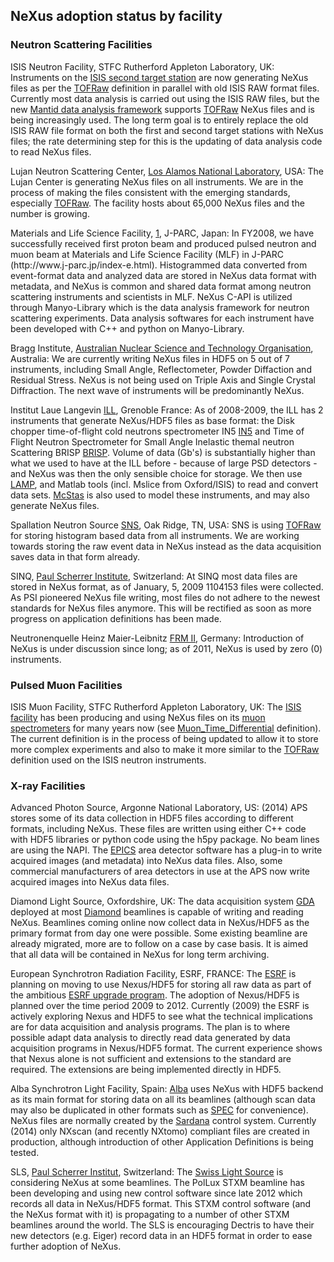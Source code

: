 ==NeXus adoption status by facility==

===Neutron Scattering Facilities===

;ISIS Neutron Facility, STFC Rutherford Appleton Laboratory, UK: Instruments on the [http://ts-2.isis.rl.ac.uk/ ISIS second target station] are now generating NeXus files as per the [[TOFRaw]] definition in parallel with old ISIS RAW format files. Currently most data analysis is carried out using the ISIS RAW files, but the new [http://www.mantidproject.org/ Mantid data analysis framework] supports [[TOFRaw]] NeXus files and is being increasingly used. The long term goal is to entirely replace the old ISIS RAW file format on both the first and second target stations with NeXus files; the rate determining step for this is the updating of data analysis code to read NeXus files.

;Lujan Neutron Scattering Center, [http://lansce.lanl.gov/lujan Los Alamos National Laboratory], USA: The Lujan Center is generating NeXus files on all instruments. We are in the process of making the files consistent with the emerging standards, especially [[TOFRaw]]. The facility hosts about 65,000 NeXus files and the number is growing.

;Materials and Life Science Facility, [http://www.j-parc.jp/index-e.html], J-PARC, Japan: In FY2008, we have successfully received first proton beam and produced pulsed neutron and muon beam at Materials and Life Science Facility (MLF)  in J-PARC (http://www.j-parc.jp/index-e.html). Histogrammed data converted from event-format data and analyzed data are stored in NeXus data format with metadata, and NeXus is common and shared data format among neutron scattering instruments and scientists in MLF. NeXus C-API is utilized through Manyo-Library which is the data analysis framework for neutron scattering experiments. Data analysis softwares for each instrument have been developed with C++ and python on Manyo-Library.

;Bragg Institute, [http://www.ansto.gov.au/research/bragg_institute Australian Nuclear Science and Technology Organisation], Australia: We are currently writing NeXus files in HDF5 on 5 out of 7 instruments, including Small Angle, Reflectometer, Powder Diffaction and Residual Stress. NeXus is not being used on Triple Axis and Single Crystal Diffraction. The next wave of instruments will be predominantly NeXus.

;Institut Laue Langevin [http://www.ill.eu ILL], Grenoble France: As of 2008-2009, the ILL has 2 instruments that generate NeXus/HDF5 files as base format: the Disk chopper time-of-flight cold neutrons spectrometer IN5 [http://www.ill.fr/in5 IN5]  and Time of Flight Neutron Spectrometer for Small Angle Inelastic themal neutron Scattering BRISP [http://www.ill.fr/brisp BRISP]. Volume of data (Gb's) is substantially higher than what we used to have at the ILL before - because of large PSD detectors - and NeXus was then the only sensible choice for storage. We then use [http://www.ill.eu/instruments-support/computing-for-science/cs-software/all-software/lamp/ LAMP], and Matlab tools (incl. Mslice from Oxford/ISIS) to read and convert data sets. [http://www.mcstas.org McStas] is also used to model these instruments, and may also generate NeXus files.

;Spallation Neutron Source [http://neutrons.ornl.gov/ SNS], Oak Ridge, TN, USA: SNS is using [[TOFRaw]] for storing histogram based data from all instruments. We are working towards storing the raw event data in NeXus instead as the data acquisition saves data in that form already.

;SINQ, [http://www.psi.ch Paul Scherrer Institute], Switzerland: At SINQ most data files are stored in NeXus format, as of January, 5, 2009 1104153 files were collected. As PSI pioneered NeXus file writing, most files do not adhere to the newest standards for NeXus files anymore. This will be rectified as soon as more progress on application definitions has been made.

;Neutronenquelle Heinz Maier-Leibnitz [http://www.frm2.tum.de FRM II], Germany: Introduction of NeXus is under discussion since long; as of 2011, NeXus is used by zero (0) instruments.

===Pulsed Muon Facilities===

;ISIS Muon Facility, STFC Rutherford Appleton Laboratory, UK: The [http://www.isis.rl.ac.uk/ ISIS facility] has been producing and using NeXus files on its [http://www.isis.rl.ac.uk/muons/ muon spectrometers] for many years now (see [[Muon_Time_Differential]] definition). The current definition is in the process of being updated to allow it to store more complex experiments and also to make it more similar to the [[TOFRaw]] definition used on the ISIS neutron instruments.

===X-ray Facilities===

;Advanced Photon Source, Argonne National Laboratory, US: (2014) APS stores some of its data collection in HDF5 files according to different formats, including NeXus.  These files are written using either C++ code with HDF5 libraries or python code using the h5py package.  No beam lines are using the NAPI.  The [http://www.aps.anl.gov/epics EPICS] area detector software has a plug-in to write acquired images (and metadata) into NeXus data files.  Also, some commercial manufacturers of area detectors in use at the APS now write acquired images into NeXus data files.

;Diamond Light Source, Oxfordshire, UK: The data acquisition system [http://www.opengda.org/ GDA] deployed at most [http://www.diamond.ac.uk Diamond] beamlines is capable of writing and reading NeXus. Beamlines coming online now collect data in NeXus/HDF5 as the primary format from day one were possible. Some existing beamline are already migrated, more are to follow on a case by case basis. It is aimed that all data will be contained in NeXus for long term archiving.

;European Synchrotron Radiation Facility, ESRF, FRANCE: The [http://www.esrf.eu ESRF] is planning on moving to use Nexus/HDF5 for storing all raw data as part of the ambitious [http://www.esrf.eu/Upgrade ESRF upgrade program]. The adoption of Nexus/HDF5 is planned over the time period 2009 to 2012. Currently (2009) the ESRF is actively exploring Nexus and HDF5 to see what the technical implications are for data acquisition and analysis programs. The plan is to where possible adapt data analysis to directly read data generated by data acquisition programs in Nexus/HDF5 format. The current experience shows that Nexus alone is not sufficient and extensions to the standard are required. The extensions are being implemented directly in HDF5.

;Alba Synchrotron Light Facility, Spain: [http://www.cells.es Alba] uses NeXus with HDF5 backend as its main format for storing data on all its beamlines (although scan data may also be duplicated in other formats such as [http://www.certif.com/spec_manual/user_1_4_1.html SPEC] for convenience). NeXus files are normally created by the [http://sardana-controls.org Sardana] control system. Currently (2014) only NXscan (and recently NXtomo) compliant files are created in production, although introduction of other Application Definitions is being tested. 

;SLS, [http://www.psi.ch/ Paul Scherrer Institut], Switzerland: The [http://www.psi.ch/sls/ Swiss Light Source] is considering NeXus at some beamlines. The PolLux STXM beamline has been developing and using new control software since late 2012 which records all data in NeXus/HDF5 format. This STXM control software (and the NeXus format with it) is propagating to a number of other STXM beamlines around the world. The SLS is encouraging Dectris to have their new detectors (e.g. Eiger) record data in an HDF5 format in order to ease further adoption of NeXus.